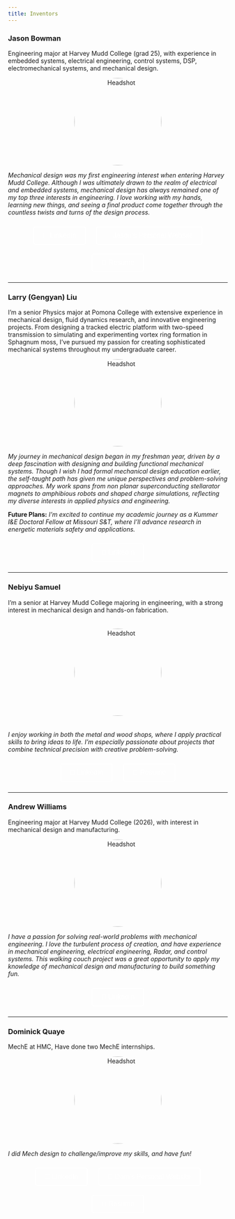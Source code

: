 ```yaml
---
title: Inventors
---
```


### Jason Bowman
Engineering major at Harvey Mudd College (grad 25), with experience in embedded systems, electrical engineering, control systems, DSP, electromechanical systems, and mechanical design.

<p style="text-align: center; display: flex; align-items: center; justify-content: center;">
  <img src="images/jason_headshot.jpeg" alt="Headshot" style="width: 200px; height: 200px; border-radius: 50%; vertical-align: middle; margin: 0 10px;">
</p>

*Mechanical design was my first engineering interest when entering Harvey Mudd College. Although I was ultimately drawn to the realm of electrical and embedded systems, mechanical design has always remained one of my top three interests in engineering. I love working with my hands, learning new things, and seeing a final product come together through the countless twists and turns of the design process.*

<div style="text-align: center;">
  <a href="https://www.linkedin.com/in/jasonbbowman/" target="_blank" style="text-decoration: none;">
    <button style="margin: 10px; padding: 10px 20px; font-size: 16px; cursor: pointer; background-color: transparent; color: white; border: 2px solid white; border-radius: 5px;">
      🔗 LinkedIn
    </button>
  </a>
  <a href="https://jasonbowman55.github.io/Blog-Site/" target="_blank" style="text-decoration: none;">
    <button style="margin: 10px; padding: 10px 20px; font-size: 16px; cursor: pointer; background-color: transparent; color: white; border: 2px solid white; border-radius: 5px;">
      👤 Jason's Personal Website
    </button>
  </a>
  <a href="https://drive.google.com/file/d/1ntSqZwh1QK3mf65jJa4V1x2__28TcnYI/view?usp=sharing" target="_blank" style="text-decoration: none;">
    <button style="margin: 10px; padding: 10px 20px; font-size: 16px; cursor: pointer; background-color: transparent; color: white; border: 2px solid white; border-radius: 5px;">
      📄 Resume
    </button>
  </a>
</div>

---

### Larry (Gengyan) Liu
I'm a senior Physics major at Pomona College with extensive experience in mechanical design, fluid dynamics research, and innovative engineering projects. From designing a tracked electric platform with two-speed transmission to simulating and experimenting vortex ring formation in Sphagnum moss, I've pursued my passion for creating sophisticated mechanical systems throughout my undergraduate career.

<p style="text-align: center; display: flex; align-items: center; justify-content: center;">
  <img src="images/larry_headshot.jpeg" alt="Headshot" style="width: 200px; height: 200px; border-radius: 50%; vertical-align: middle; margin: 0 10px;">
</p>

*My journey in mechanical design began in my freshman year, driven by a deep fascination with designing and building functional mechanical systems. Though I wish I had formal mechanical design education earlier, the self-taught path has given me unique perspectives and problem-solving approaches. My work spans from non planar superconducting stellarator magnets to amphibious robots and shaped charge simulations, reflecting my diverse interests in applied physics and engineering.*

**Future Plans:** *I'm excited to continue my academic journey as a Kummer I&E Doctoral Fellow at Missouri S&T, where I'll advance research in energetic materials safety and applications.*

<div style="text-align: center;">
  <a href="https://www.linkedin.com/in/gengyan-liu-3690b919b/" target="_blank" style="text-decoration: none;">
    <button style="margin: 10px; padding: 10px 20px; font-size: 16px; cursor: pointer; background-color: transparent; color: white; border: 2px solid white; border-radius: 5px;">
      🔗 LinkedIn
    </button>
  </a>
</div>

---

### Nebiyu Samuel
I’m a senior at Harvey Mudd College majoring in engineering, with a strong interest in mechanical design and hands-on fabrication.

<div style="text-align: center;">
  <img src="images/nebi_headshot.jpeg" alt="Headshot" style="width: 200px; height: 200px; border-radius: 50%; margin: 20px 0;">
</div>

*I enjoy working in both the metal and wood shops, where I apply practical skills to bring ideas to life. I’m especially passionate about projects that combine technical precision with creative problem-solving.*


<div style="text-align: center;">
  <a href="https://www.linkedin.com/in/nebiyu-samuel-262214256/" target="_blank" style="text-decoration: none;">
    <button style="margin: 10px; padding: 10px 20px; font-size: 16px; cursor: pointer; background-color: transparent; color: white; border: 2px solid white; border-radius: 5px;">
      🔗 LinkedIn
    </button>
  </a>
  <a href="https://docs.google.com/document/d/1MzZ4rtgBEDTDcsNY-ByaXi98gCQp3A0ddbXi_v7pAIw/edit?usp=drivesdk" target="_blank" style="text-decoration: none;">
    <button style="margin: 10px; padding: 10px 20px; font-size: 16px; cursor: pointer; background-color: transparent; color: white; border: 2px solid white; border-radius: 5px;">
      📄 Resume
    </button>
  </a>
</div>

---

### Andrew Williams
Engineering major at Harvey Mudd College (2026), with interest in mechanical design and manufacturing.

<p style="text-align: center; display: flex; align-items: center; justify-content: center;">
  <img src="images/andrew_headshot.jpeg" alt="Headshot" style="width: 200px; height: 200px; border-radius: 50%; vertical-align: middle; margin: 0 10px;">
</p>

*I have a passion for solving real-world problems with mechanical engineering. I love the turbulent process of creation, and have experience in mechanical engineering, electrical engineering, Radar, and control systems. This walking couch project was a great opportunity to apply my knowledge of mechanical design and manufacturing to build something fun.*

<div style="text-align: center;">
  <a href="https://www.linkedin.com/in/andrew-williams-b19a05252/" target="_blank" style="text-decoration: none;">
    <button style="margin: 10px; padding: 10px 20px; font-size: 16px; cursor: pointer; background-color: transparent; color: white; border: 2px solid white; border-radius: 5px;">
      🔗 LinkedIn
    </button>
  </a>
</div>

---

### Dominick Quaye
MechE at HMC, Have done two MechE internships.

<p style="text-align: center; display: flex; align-items: center; justify-content: center;">
  <img src="images/dom_headshot.jpeg" alt="Headshot" style="width: 200px; height: 200px; border-radius: 50%; vertical-align: middle; margin: 0 10px;">
</p>

*I did Mech design to challenge/improve my skills, and have fun!*

<div style="text-align: center;">
  <a href="https://www.linkedin.com/in/dominick-q-907baa210/" target="_blank" style="text-decoration: none;">
    <button style="margin: 10px; padding: 10px 20px; font-size: 16px; cursor: pointer; background-color: transparent; color: white; border: 2px solid white; border-radius: 5px;">
      🔗 LinkedIn
    </button>
  </a>
  <a href="https://dominickquaye.github.io/" target="_blank" style="text-decoration: none;">
    <button style="margin: 10px; padding: 10px 20px; font-size: 16px; cursor: pointer; background-color: transparent; color: white; border: 2px solid white; border-radius: 5px;">
      👤 Dom's Personal Website
    </button>
  </a>
  <a href="https://drive.google.com/file/d/1tP7Oz9d01DKas15_Xfn6-1KRvcteVJqv/view?usp=sharing" target="_blank" style="text-decoration: none;">
    <button style="margin: 10px; padding: 10px 20px; font-size: 16px; cursor: pointer; background-color: transparent; color: white; border: 2px solid white; border-radius: 5px;">
      📄 Resume
    </button>
  </a>
</div>